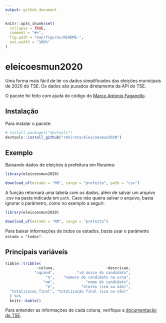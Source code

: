 ```yaml
---
output: github_document
---
```


<!-- README.md is generated from README.Rmd. Please edit that file -->

```r
knitr::opts_chunk$set(
  collapse = TRUE,
  comment = "#>",
  fig.path = "man/figures/README-",
  out.width = "100%"
)
```

# eleicoesmun2020

<!-- badges: start -->
<!-- badges: end -->

Uma forma mais fácil de ler os dados simplificados das eleições municipais de 2020 do TSE.
Os dados são puxados diretamente da API do TSE. 

O pacote foi feito com ajuda do código do [Marco Antonio Faganello](https://github.com/marcofaga/eleicoes2020).

## Instalação

Para instalar o pacote:

``` r
# install.packages("devtools")
devtools::install_github("rmhirota/eleicoesmun2020")
```
## Exemplo

Baixando dados de eleições à prefeitura em Roraima:

```r
library(eleicoesmun2020)

download_uf(estado = "RR", cargo = "prefeito", path = "csv")
```

A função retornará uma tabela com os dados, além de salvar um arquivo .csv na pasta indicada em ```path```. Caso não queira salvar o arquivo, basta ignorar o parâmetro, como no exemplo a seguir:

```r
library(eleicoesmun2020)

download_uf(estado = "RR", cargo = "prefeito")
```

Para baixar informações de _todos_ os estados, basta usar o parâmetro ```estado = "todos"```.

## Principais variáveis

```r
tibble::tribble(
              ~coluna,                       ~descricao,
             "sqcand",          "id único do candidato",
                  "n",    "número do candidato na urna",
                 "nm",              "nome do candidato",
                  "e",            "eleito (sim ou não)",
  "totalizacao_final", "totalização final (sim ou não)"
  ) %>%
  knitr::kable()

```

Para entender as informações de cada coluna, verifique a [documentação do TSE](https://www.tse.jus.br/eleicoes/eleicoes-2020/arquivos/ea04-arquivo-de-resultado-consolidado-01-2020/rybena_pdf?file=https://www.tse.jus.br/eleicoes/eleicoes-2020/arquivos/ea04-arquivo-de-resultado-consolidado-01-2020/at_download/file).


